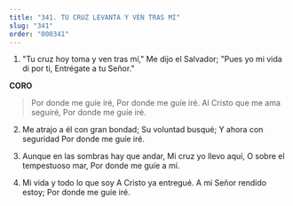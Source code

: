 ```yaml
---
title: "341. TU CRUZ LEVANTA Y VEN TRAS MI"
slug: "341"
order: "000341"
---
```


1. "Tu cruz hoy toma y ven tras mí," Me dijo el Salvador;
"Pues yo mi vida di por ti, Entrégate a tu Señor."

**CORO**
> Por donde me guíe iré, Por donde me guíe iré.
Al Cristo que me ama seguiré, Por donde me guíe iré.

2. Me atrajo a él con gran bondad; Su voluntad busqué;
Y ahora con seguridad Por donde me guíe iré.

3. Aunque en las sombras hay que andar, Mi cruz yo llevo aquí,
O sobre el tempestuoso mar, Por donde me guíe a mí.

4. Mi vida y todo lo que soy A Cristo ya entregué.
A mi Señor rendido estoy; Por donde me guíe iré.